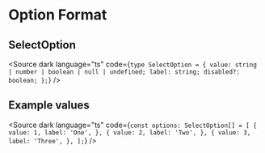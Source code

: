 
# Option Format

## SelectOption

<Source
  dark
  language="ts"
  code={`
 type SelectOption = {
    value: string | number | boolean | null | undefined;
    label: string;
    disabled?: boolean;
  };
`}
/>

## Example values

<Source
  dark
  language="ts"
  code={`
const options: SelectOption[] = [
  {
    value: 1,
    label: 'One',
  },
  {
    value: 2,
    label: 'Two',
  },
  {
    value: 3,
    label: 'Three',
  },
];
`}
/>
